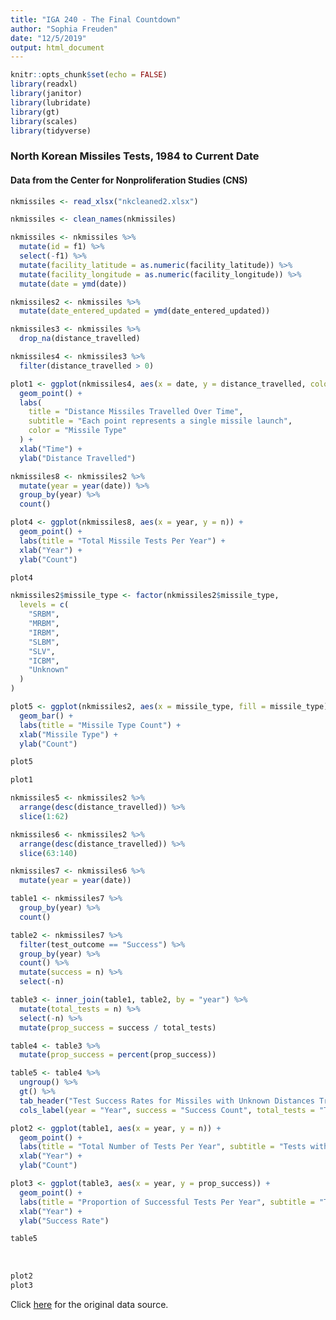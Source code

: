 ```yaml
---
title: "IGA 240 - The Final Countdown"
author: "Sophia Freuden"
date: "12/5/2019"
output: html_document
---
```


```r
knitr::opts_chunk$set(echo = FALSE)
library(readxl)
library(janitor)
library(lubridate)
library(gt)
library(scales)
library(tidyverse)
```

### North Korean Missiles Tests, 1984 to Current Date

#### Data from the Center for Nonproliferation Studies (CNS)

```r
nkmissiles <- read_xlsx("nkcleaned2.xlsx")

nkmissiles <- clean_names(nkmissiles)

nkmissiles <- nkmissiles %>%
  mutate(id = f1) %>%
  select(-f1) %>%
  mutate(facility_latitude = as.numeric(facility_latitude)) %>%
  mutate(facility_longitude = as.numeric(facility_longitude)) %>%
  mutate(date = ymd(date))

nkmissiles2 <- nkmissiles %>%
  mutate(date_entered_updated = ymd(date_entered_updated))
```

```r
nkmissiles3 <- nkmissiles %>%
  drop_na(distance_travelled)
```

```r
nkmissiles4 <- nkmissiles3 %>%
  filter(distance_travelled > 0)
```

```r
plot1 <- ggplot(nkmissiles4, aes(x = date, y = distance_travelled, color = missile_type)) +
  geom_point() +
  labs(
    title = "Distance Missiles Travelled Over Time",
    subtitle = "Each point represents a single missile launch",
    color = "Missile Type"
  ) +
  xlab("Time") +
  ylab("Distance Travelled")
```

```r
nkmissiles8 <- nkmissiles2 %>%
  mutate(year = year(date)) %>%
  group_by(year) %>%
  count()

plot4 <- ggplot(nkmissiles8, aes(x = year, y = n)) +
  geom_point() +
  labs(title = "Total Missile Tests Per Year") +
  xlab("Year") +
  ylab("Count")

plot4
```

```r
nkmissiles2$missile_type <- factor(nkmissiles2$missile_type,
  levels = c(
    "SRBM",
    "MRBM",
    "IRBM",
    "SLBM",
    "SLV",
    "ICBM",
    "Unknown"
  )
)
```


```r
plot5 <- ggplot(nkmissiles2, aes(x = missile_type, fill = missile_type)) +
  geom_bar() +
  labs(title = "Missile Type Count") +
  xlab("Missile Type") +
  ylab("Count")

plot5
```


```r
plot1
```


```r
nkmissiles5 <- nkmissiles2 %>%
  arrange(desc(distance_travelled)) %>%
  slice(1:62)
```

```r
nkmissiles6 <- nkmissiles2 %>%
  arrange(desc(distance_travelled)) %>%
  slice(63:140)
```

```r
nkmissiles7 <- nkmissiles6 %>%
  mutate(year = year(date))

table1 <- nkmissiles7 %>%
  group_by(year) %>%
  count()

table2 <- nkmissiles7 %>%
  filter(test_outcome == "Success") %>%
  group_by(year) %>%
  count() %>%
  mutate(success = n) %>%
  select(-n)

table3 <- inner_join(table1, table2, by = "year") %>%
  mutate(total_tests = n) %>%
  select(-n) %>%
  mutate(prop_success = success / total_tests)

table4 <- table3 %>%
  mutate(prop_success = percent(prop_success))

table5 <- table4 %>%
  ungroup() %>%
  gt() %>%
  tab_header("Test Success Rates for Missiles with Unknown Distances Travelled") %>%
  cols_label(year = "Year", success = "Success Count", total_tests = "Total Count", prop_success = "Percent Successful")
```

```r
plot2 <- ggplot(table1, aes(x = year, y = n)) +
  geom_point() +
  labs(title = "Total Number of Tests Per Year", subtitle = "Tests with unknown distances travelled only") +
  xlab("Year") +
  ylab("Count")
```

```r
plot3 <- ggplot(table3, aes(x = year, y = prop_success)) +
  geom_point() +
  labs(title = "Proportion of Successful Tests Per Year", subtitle = "Tests with unknown distances travelled only") +
  xlab("Year") +
  ylab("Success Rate")
```

```r
table5
```
<br>
```r
plot2
plot3
```

Click <a href = "https://www.nti.org/analysis/articles/cns-north-korea-missile-test-database/">here</a> for the original data source.

